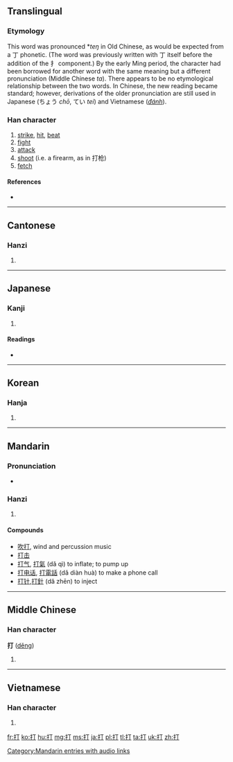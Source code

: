 ==Translingual==
===Etymology===
{{Han compound|手|丁|c1=s|c2=p|alt1=扌|t1=hand|ls=psc}}

This word was pronounced *''teŋ'' in Old Chinese, as would be expected from a 丁 phonetic. (The word was previously written with 丁 itself before the addition of the 扌 component.) By the early Ming period, the character had been borrowed for another word with the same meaning but a different pronunciation (Middle Chinese ''ta''). There appears to be no etymological relationship between the two words. In Chinese, the new reading became standard; however, derivations of the older pronunciation are still used in Japanese (ちょう ''chō'', てい ''tei'') and Vietnamese (''[[đánh]]'').

===Han character===
{{Han char|rn=64|rad=手|as=02|sn=5|four=5102<sub>0</sub>|canj=手一弓 (QMN)|ids=⿰[[扌]][[丁]]}}

# [[strike]], [[hit]], [[beat]]
# [[fight]]
# [[attack]]
# [[shoot]] (i.e. a firearm, as in 打枪)
# [[fetch]]

====References====
* {{Han ref|kx=0417.120|dkj=11781|dj=0763.130|hdz=31825.050|uh=6253|ud=25171|bh=A5B4|bd=42420}}

----

==Cantonese==

===Hanzi===
{{yue-hanzi|jyut=|y=da1, da2}}

# {{defn|lang=yue|sort=手02}}

----

==Japanese==

===Kanji===
{{ja-kanji|grade=3|rs=手02}}

# {{defn|lang=ja|sort=手02}}

====Readings====
* {{ja-readings|on=[[だ]] (da), [[ちょう]] (chou), [[てい]] (tei)|kun=[[うつ]] (utsu), [[うち]] (uchi) [[ダース]] (dāsu, [[dozen]])}}

----

==Korean==

===Hanja===
{{ko-hanja|hangeul=[[타]], [[정]]|eumhun=|rv=ta, jeong|mr=t'a, chŏng|y=tha, ceng}}

# {{defn|lang=ko|sort=手02}}

----

==Mandarin==

===Pronunciation===
* {{audio|zh-dǎ.ogg|audio}}

===Hanzi===
{{cmn-hanzi|pin=[[dá]] ([[da2]]), [[dǎ]] ([[da3]])|wg=ta<sup>2</sup>, ta<sup>3</sup>}}

# {{defn|lang=cmn|sort=手02}}

====Compounds====
* [[吹打]], wind and percussion music
* [[打击]]
* [[打气]], [[打氣]] (dǎ qì) to inflate; to pump up
* [[打电话]], [[打電話]] (dǎ diàn huà) to make a phone call
* [[打针]],[[打針]] (dǎ zhēn) to inject

[[Category:Mandarin entries with audio links]]

----

==Middle Chinese==

===Han character===
'''打''' ([[děng]])

# {{defn|lang=zhx-mid|sort=手02}}

----

==Vietnamese==

===Han character===
{{vi-hantu|[[đả]], [[đánh]], [[dừng]], [[đử]]|rs=手02}}

# {{defn|lang=vi|sort=手02}}

[[fr:打]]
[[ko:打]]
[[hu:打]]
[[mg:打]]
[[ms:打]]
[[ja:打]]
[[pl:打]]
[[tl:打]]
[[ta:打]]
[[uk:打]]
[[zh:打]]